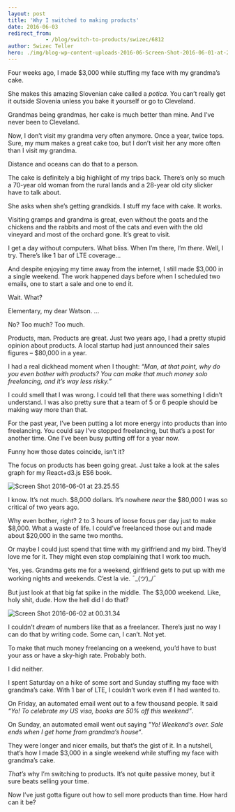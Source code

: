 ```yaml
---
layout: post
title: 'Why I switched to making products'
date: 2016-06-03
redirect_from: 
            - /blog/switch-to-products/swizec/6812
author: Swizec Teller
hero: ./img/blog-wp-content-uploads-2016-06-Screen-Shot-2016-06-01-at-23.25.55-1024x469.png
---
```

Four weeks ago, I made $3,000 while stuffing my face with my grandma’s cake.



She makes this amazing Slovenian cake called a _potica_. You can’t really get it outside Slovenia unless you bake it yourself or go to Cleveland.



Grandmas being grandmas, her cake is much better than mine. And I’ve never been to Cleveland.



Now, I don’t visit my grandma very often anymore. Once a year, twice tops. Sure, my mum makes a great cake too, but I don’t visit her any more often than I visit my grandma.



Distance and oceans can do that to a person.



The cake is definitely a big highlight of my trips back. There’s only so much a 70-year old woman from the rural lands and a 28-year old city slicker have to talk about.



She asks when she’s getting grandkids. I stuff my face with cake. It works.



Visiting gramps and grandma is great, even without the goats and the chickens and the rabbits and most of the cats and even with the old vineyard and most of the orchard gone. It’s great to visit.



I get a day without computers. What bliss. When I’m there, I’m _there_. Well, I try. There’s like 1 bar of LTE coverage…



And despite enjoying my time away from the internet, I still made $3,000 in a single weekend. The work happened days before when I scheduled two emails, one to start a sale and one to end it.



Wait. What?



Elementary, my dear Watson. …



No? Too much? Too much.



Products, man. Products are great. Just two years ago, I had a pretty stupid opinion about products. A local startup had just announced their sales figures – $80,000 in a year.



I had a real dickhead moment when I thought: _“Man, at that point, why do you even bother with products? You can make that much money solo freelancing, and it’s way less risky.”_



I could smell that I was wrong. I could tell that there was something I didn’t understand. I was also pretty sure that a team of 5 or 6 people should be making way more than that.



For the past year, I’ve been putting a lot more energy into products than into freelancing. You could say I’ve stopped freelancing, but that’s a post for another time. One I’ve been busy putting off for a year now.



Funny how those dates coincide, isn’t it?



The focus on products has been going great. Just take a look at the sales graph for my React+d3.js ES6 book.



![Screen Shot 2016-06-01 at 23.25.55](./img/blog-wp-content-uploads-2016-06-Screen-Shot-2016-06-01-at-23.25.55-1024x469.png)



I know. It’s not much. $8,000 dollars. It’s nowhere _near_ the $80,000 I was so critical of two years ago.



Why even bother, right? 2 to 3 hours of loose focus per day just to make $8,000. What a waste of life. I could’ve freelanced those out and made about $20,000 in the same two months.



Or maybe I could just spend that time with my girlfriend and my bird. They’d love me for it. They might even stop complaining that I work too much.



Yes, yes. Grandma gets me for a weekend, girlfriend gets to put up with me working nights and weekends. C’est la vie. ¯\_(ツ)\_/¯



But just look at that big fat spike in the middle. The $3,000 weekend. Like, holy shit, dude. How the hell did I do that?



![Screen Shot 2016-06-02 at 00.31.34](./img/blog-wp-content-uploads-2016-06-Screen-Shot-2016-06-02-at-00.31.34-1024x468.png)



I couldn’t _dream_ of numbers like that as a freelancer. There’s just no way I can do that by writing code. Some can, I can’t. Not yet.



To make that much money freelancing on a weekend, you’d have to bust your ass or have a sky-high rate. Probably both.



I did neither.



I spent Saturday on a hike of some sort and Sunday stuffing my face with grandma’s cake. With 1 bar of LTE, I couldn’t work even if I had wanted to.



On Friday, an automated email went out to a few thousand people. It said _“Yo! To celebrate my US visa, books are 50% off this weekend”_.



On Sunday, an automated email went out saying _"Yo! Weekend’s over. Sale ends when I get home from grandma’s house“_.



They were longer and nicer emails, but that’s the gist of it. In a nutshell, that’s how I made $3,000 in a single weekend while stuffing my face with grandma’s cake.



_That’s_ why I’m switching to products. It’s not quite passive money, but it sure beats selling your time.



Now I’ve just gotta figure out how to sell more products than time. How hard can it be?